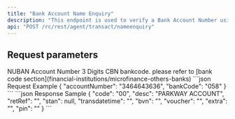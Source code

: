 ```yaml
---
title: "Bank Account Name Enquiry"
description: "This endpoint is used to verify a Bank Account Number using the CBN bank code."
api: "POST /rc/rest/agent/transact/nameenquiry"
---
```


## Request parameters

<ParamField body="accountNumber" type="string" required>
  NUBAN Account Number
</ParamField>

<ParamField body="bankCode" type="string" required>
 3 Digits CBN bankcode. please refer to [bank code
  section](financial-institutions/microfinance-others-banks)
</ParamField>

<RequestExample>
```json Request Example
{
 "accountNumber": "3464643636",
 "bankCode": "058" 
}
```
</RequestExample>

<ResponseExample>
```json Response Sample
{
 "code": "00",
 "desc": "PARKWAY ACCOUNT",
 "retRef": "",
 "stan": null,
 "transdatetime": "",
 "bvn": "",
 "voucher": "",
 "extra": "",
 "pin": ""
}
```
</ResponseExample>

